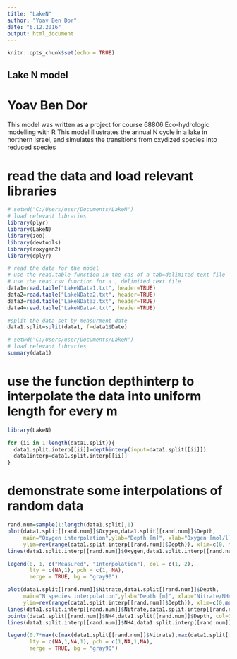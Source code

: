 ```yaml
---
title: "LakeN"
author: "Yoav Ben Dor"
date: "6.12.2016"
output: html_document
---
```


```r
knitr::opts_chunk$set(echo = TRUE)

```

## Lake N model
# Yoav Ben Dor

This model was written as a project for course 68806 Eco-hydrologic modelling with R
This model illustrates the annual N cycle in a lake in northern Israel, and simulates the transitions from oxydized species into reduced species

# read the data and load relevant libraries
```r
# setwd("C:/Users/user/Documents/LakeN")
# load relevant libraries
library(plyr)
library(LakeN)
library(zoo)
library(devtools)
library(roxygen2)
library(dplyr)

# read the data for the model
# use the read.table function in the cas of a tab=delimited text file
# use the read.csv function for a , delimited text file
data1=read.table("LakeNData1.txt", header=TRUE)
data2=read.table("LakeNData2.txt", header=TRUE)
data3=read.table("LakeNData3.txt", header=TRUE)
data4=read.table("LakeNData4.txt", header=TRUE)

#split the data set by measurment date
data1.split=split(data1, f=data1$Date)

```
```r
# setwd("C:/Users/user/Documents/LakeN")
# load relevant libraries
summary(data1)

```

# use the function depthinterp to interpolate the data into uniform length for every m
```r
library(LakeN)

for (ii in 1:length(data1.split)){
  data1.split.interp[[ii]]=depthinterp(input=data1.split[[ii]])
  data1interp=data1.split.interp[[ii]]
}
```

# demonstrate some interpolations of random data
```r
rand.num=sample(1:length(data1.split),1)
plot(data1.split[[rand.num]]$Oxygen,data1.split[[rand.num]]$Depth,  
     main="Oxygen interpolation",ylab="Depth [m]", xlab="Oxygen [mol/l]",
     ylim=rev(range(data1.split.interp[[rand.num]]$Depth)), xlim=c(0, max(data1.split[[rand.num]]$Oxygen)))
lines(data1.split.interp[[rand.num]]$Oxygen,data1.split.interp[[rand.num]]$Depth,  col=2)

legend(0, 1, c("Measured", "Interpolation"), col = c(1, 2),
       lty = c(NA,1), pch = c(1, NA),
       merge = TRUE, bg = "gray90")

plot(data1.split[[rand.num]]$Nitrate,data1.split[[rand.num]]$Depth,  
     main="N species interpolation",ylab="Depth [m]", xlab="Nitrate/NH4 [mol/l]",
     ylim=rev(range(data1.split.interp[[rand.num]]$Depth)), xlim=c(0,max(c(max(data1.split[[rand.num]]$Nitrate),max(data1.split[[rand.num]]$NH4)))), col=1)
lines(data1.split.interp[[rand.num]]$Nitrate,data1.split.interp[[rand.num]]$Depth,  col=2)
points(data1.split[[rand.num]]$NH4,data1.split[[rand.num]]$Depth, col=3)
lines(data1.split.interp[[rand.num]]$NH4,data1.split.interp[[rand.num]]$Depth,  col=4)

legend(0.7*max(c(max(data1.split[[rand.num]]$Nitrate),max(data1.split[[rand.num]]$NH4))), 1, c("Measured NO2", "Interpolation","Measured NH4", "Interpolation"), col = c(1, 2,3,4),
       lty = c(NA,1,NA,1), pch = c(1,NA,1,NA),
       merge = TRUE, bg = "gray90")

```

